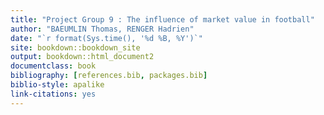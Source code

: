 ```yaml
--- 
title: "Project Group 9 : The influence of market value in football"
author: "BAEUMLIN Thomas, RENGER Hadrien"
date: "`r format(Sys.time(), '%d %B, %Y')`"
site: bookdown::bookdown_site
output: bookdown::html_document2
documentclass: book
bibliography: [references.bib, packages.bib]
biblio-style: apalike
link-citations: yes
---
```

